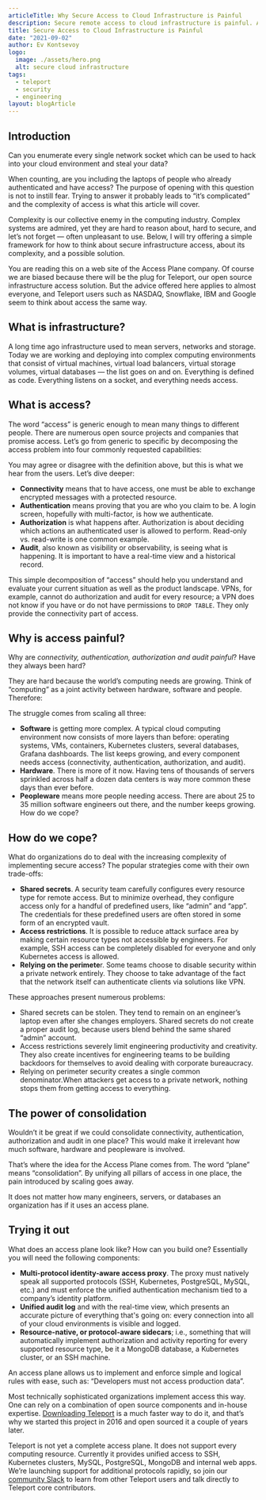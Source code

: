 ```yaml
---
articleTitle: Why Secure Access to Cloud Infrastructure is Painful
description: Secure remote access to cloud infrastructure is painful. Access Plane technology allows consolidating access in one place.
title: Secure Access to Cloud Infrastructure is Painful
date: "2021-09-02"
author: Ev Kontsevoy
logo:
  image: ./assets/hero.png
  alt: secure cloud infrastructure
tags:
  - teleport
  - security
  - engineering
layout: blogArticle
---
```



## Introduction

Can you enumerate every single network socket which can be used to hack into your cloud environment and steal your data?

When counting, are you including the laptops of people who already authenticated and have access? The purpose of opening with this question is not to instill fear. Trying to answer it probably leads to “it’s complicated” and the complexity of access is what this article will cover.

Complexity is our collective enemy in the computing industry. Complex systems are admired, yet they are hard to reason about, hard to secure, and let’s not forget — often unpleasant to use. Below, I will try offering a simple framework for how to think about secure infrastructure access, about its complexity, and a possible solution.

You are reading this on a web site of the Access Plane company. Of course we are biased because there will be the plug for Teleport, our open source infrastructure access solution. But the advice offered here applies to almost everyone, and Teleport users such as NASDAQ, Snowflake, IBM and Google seem to think about access the same way.

## What is infrastructure?

A long time ago infrastructure used to mean servers, networks and storage. Today we are working and deploying into complex computing environments that consist of virtual machines, virtual load balancers, virtual storage volumes, virtual databases — the list goes on and on. Everything is defined as code. Everything listens on a socket, and everything needs access.

## What is access?

The word “access” is generic enough to mean many things to different people. There are numerous open source projects and companies that promise access. Let’s go from generic to specific by decomposing the access problem into four commonly requested capabilities:

<BlogImage src="./assets/access.png" />

You may agree or disagree with the definition above, but this is what we hear from the users. Let’s dive deeper:

- **Connectivity** means that to have access, one must be able to exchange encrypted messages with a protected resource.
- **Authentication** means proving that you are who you claim to be. A login screen, hopefully with multi-factor, is how we authenticate.
- **Authorization** is what happens after. Authorization is about deciding which actions an authenticated user is allowed to perform. Read-only vs. read-write is one common example.
- **Audit**, also known as visibility or observability, is seeing what is happening. It is important to have a real-time view and a historical record.

This simple decomposition of “access” should help you understand and evaluate your current situation as well as the product landscape. VPNs, for example, cannot do authorization and audit for every resource; a VPN does not know if you have or do not have permissions to `DROP TABLE`. They only provide the connectivity part of access.

## Why is access painful?

Why are _connectivity, authentication, authorization and audit painful_? Have they always been hard?

They are hard because the world’s computing needs are growing. Think of “computing” as a joint activity between hardware, software and people. Therefore:

<BlogImage src="./assets/pain.png" />

The struggle comes from scaling all three:

- **Software** is getting more complex. A typical cloud computing environment now consists of more layers than before: operating systems, VMs, containers, Kubernetes clusters, several databases, Grafana dashboards. The list keeps growing, and every component needs access (connectivity, authentication, authorization, and audit).
- **Hardware**. There is more of it now. Having tens of thousands of servers sprinkled across half a dozen data centers is way more common these days than ever before.
- **Peopleware** means more people needing access. There are about 25 to 35 million software engineers out there, and the number keeps growing.
  How do we cope?

## How do we cope?

What do organizations do to deal with the increasing complexity of implementing secure access? The popular strategies come with their own trade-offs:

- **Shared secrets**. A security team carefully configures every resource type for remote access. But to minimize overhead, they configure access only for a handful of predefined users, like “admin” and “app”. The credentials for these predefined users are often stored in some form of an encrypted vault.
- **Access restrictions**. It is possible to reduce attack surface area by making certain resource types not accessible by engineers. For example, SSH access can be completely disabled for everyone and only Kubernetes access is allowed.
- **Relying on the perimete**r. Some teams choose to disable security within a private network entirely. They choose to take advantage of the fact that the network itself can authenticate clients via solutions like VPN.

These approaches present numerous problems:

- Shared secrets can be stolen. They tend to remain on an engineer’s laptop even after she changes employers. Shared secrets do not create a proper audit log, because users blend behind the same shared “admin” account.
- Access restrictions severely limit engineering productivity and creativity. They also create incentives for engineering teams to be building backdoors for themselves to avoid dealing with corporate bureaucracy.
- Relying on perimeter security creates a single common denominator.When attackers get access to a private network, nothing stops them from getting access to everything.

## The power of consolidation

Wouldn’t it be great if we could consolidate connectivity, authentication, authorization and audit in one place? This would make it irrelevant how much software, hardware and peopleware is involved.

<BlogImage src="./assets/consolidation.png" />

That’s where the idea for the Access Plane comes from. The word “plane” means “consolidation”. By unifying all pillars of access in one place, the pain introduced by scaling goes away.

It does not matter how many engineers, servers, or databases an organization has if it uses an access plane.

<EmailSubscribeViolet />

## Trying it out

What does an access plane look like? How can you build one? Essentially you will need the following components:

- **Multi-protocol identity-aware access proxy**. The proxy must natively speak all supported protocols (SSH, Kubernetes, PostgreSQL, MySQL, etc.) and must enforce the unified authentication mechanism tied to a company’s identity platform.
- **Unified audit log** and with the real-time view, which presents an accurate picture of everything that's going on: every connection into all of your cloud environments is visible and logged.
- **Resource-native, or protocol-aware sidecars**; i.e., something that will automatically implement authorization and activity reporting for every supported resource type, be it a MongoDB database, a Kubernetes cluster, or an SSH machine.

An access plane allows us to implement and enforce simple and logical rules with ease, such as: “Developers must not access production data”.

Most technically sophisticated organizations implement access this way. One can rely on a combination of open source components and in-house expertise. [Downloading Teleport](https://goteleport.com/pricing/) is a much faster way to do it, and that’s why we started this project in 2016 and open sourced it a couple of years later.

Teleport is not yet a complete access plane. It does not support every computing resource. Currently it provides unified access to SSH, Kubernetes clusters, MySQL, PostgreSQL, MongoDB and internal web apps. We’re launching support for additional protocols rapidly, so join our [community Slack](https://goteleport.com/slack/) to learn from other Teleport users and talk directly to Teleport core contributors.

